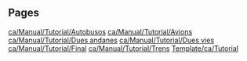 
== Pages ==
[[ca/Manual/Tutorial/Autobusos]]
[[ca/Manual/Tutorial/Avions]]
[[ca/Manual/Tutorial/Dues andanes]]
[[ca/Manual/Tutorial/Dues vies]]
[[ca/Manual/Tutorial/Final]]
[[ca/Manual/Tutorial/Trens]]
[[Template/ca/Tutorial]]
